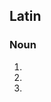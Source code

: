 {{also|Accipitres}}
==Latin==

===Noun===
{{la-noun-form|accipitrēs}}

# {{inflection of|la|accipiter||nom|p}}
# {{inflection of|la|accipiter||acc|p}}
# {{inflection of|la|accipiter||voc|p}}